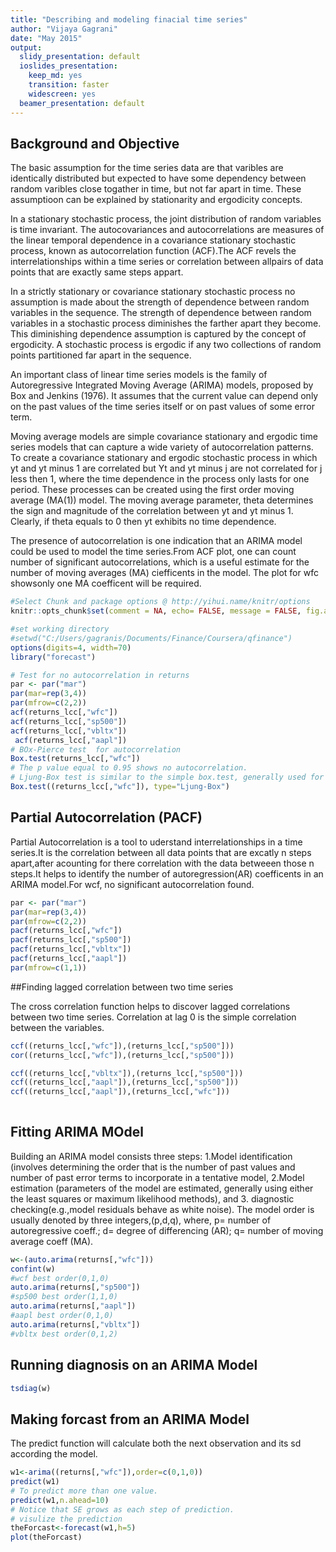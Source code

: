 ```yaml
---
title: "Describing and modeling finacial time series"
author: "Vijaya Gagrani"
date: "May 2015"
output:
  slidy_presentation: default
  ioslides_presentation:
    keep_md: yes
    transition: faster
    widescreen: yes
  beamer_presentation: default
---
```


## Background and Objective

The basic assumption for the time series data are that varibles are identically distributed but expected to have some dependency between random varibles close togather in time, but not far apart in time. These assumptioon can be explained by stationarity and ergodicity concepts. 

In a stationary stochastic process, the joint distribution of random variables is time invariant. The autocovariances and autocorrelations are measures of the linear temporal dependence in a covariance stationary stochastic process, known as autocorrelation function (ACF).The ACF revels the interrelationships within a time series or correlation between allpairs of data points that are exactly same steps appart.

In a strictly stationary or covariance stationary stochastic process no assumption is made about the strength of dependence between random variables in the sequence. The strength of dependence between random variables in a stochastic process diminishes the farther apart they become. This diminishing dependence assumption is captured by the concept of ergodicity. A stochastic process is ergodic if any two collections of random points partitioned far apart in the sequence.

An important class of linear time series models is the family of Autoregressive Integrated Moving Average (ARIMA) models, proposed by Box and Jenkins (1976). It assumes that the current value can depend only on the past values of the time series itself or on past values of some error term.

Moving average models are simple covariance stationary and ergodic time series models that can capture a wide variety of autocorrelation patterns. To create a covariance stationary and ergodic stochastic process in which yt and yt minus 1 are correlated but Yt and yt minus j are not correlated for j less then 1, where the time dependence in the process only lasts for one period. These processes can be created using the first order moving average (MA(1)) model. The moving average parameter, theta determines the sign and magnitude of the correlation between yt and yt minus 1. Clearly, if theta equals to 0 then yt exhibits no time dependence.


The presence of autocorrelation is one indication that an ARIMA model could be used to model the time series.From ACF plot, one can count number of significant autocorrelations, which is a useful estimate for the number of moving averages (MA) ciefficents in the model. The plot for wfc showsonly one MA coefficent will be required.

```r
#Select Chunk and package options @ http://yihui.name/knitr/options
knitr::opts_chunk$set(comment = NA, echo= FALSE, message = FALSE, fig.align='center', warning = FALSE,cache=FALSE)

```
```r
#set working directory
#setwd("C:/Users/gagranis/Documents/Finance/Coursera/qfinance")
options(digits=4, width=70)
library("forecast")

```
```r
# Test for no autocorrelation in returns
par <- par("mar")
par(mar=rep(3,4))
par(mfrow=c(2,2))
acf(returns_lcc[,"wfc"])
acf(returns_lcc[,"sp500"])
acf(returns_lcc[,"vbltx"])
 acf(returns_lcc[,"aapl"])
# BOx-Pierce test  for autocorrelation
Box.test(returns_lcc[,"wfc"])
# The p value equal to 0.95 shows no autocorrelation.
# Ljung-Box test is similar to the simple box.test, generally used for smaller samples.
Box.test((returns_lcc[,"wfc"]), type="Ljung-Box")

```

## Partial Autocorrelation (PACF)

Partial Autocorrelation is a tool to uderstand interrelationships in a time series.It is the correlation between all data points that are excatly n steps apart,after acounting for there correlation with the data betweeen those n steps.It helps to identify the number of autoregression(AR) coefficents in an ARIMA model.For wcf, no significant autocorrelation found.

```r

par <- par("mar")
par(mar=rep(3,4))
par(mfrow=c(2,2))
pacf(returns_lcc[,"wfc"])
pacf(returns_lcc[,"sp500"])
pacf(returns_lcc[,"vbltx"])
pacf(returns_lcc[,"aapl"])
par(mfrow=c(1,1))

```

##Finding lagged correlation between two time series

The cross correlation function helps to discover lagged correlations between two time series. Correlation at lag 0 is the simple correlation between the variables.

```r

ccf((returns_lcc[,"wfc"]),(returns_lcc[,"sp500"]))
cor((returns_lcc[,"wfc"]),(returns_lcc[,"sp500"]))

ccf((returns_lcc[,"vbltx"]),(returns_lcc[,"sp500"]))
ccf((returns_lcc[,"aapl"]),(returns_lcc[,"sp500"]))
ccf((returns_lcc[,"aapl"]),(returns_lcc[,"wfc"]))
 
```
## Fitting ARIMA MOdel

Building an ARIMA model consists three steps: 1.Model identification (involves determining the order that is the number of past values and number of past error terms to incorporate in a tentative model, 2.Model estimation (parameters of the model are estimated, generally using either the least squares or maximum likelihood methods), and 3. diagnostic checking(e.g.,model residuals behave as white noise). The model order is usually denoted by three integers,(p,d,q), where, p= number of autoregressive coeff.; d= degree of differencing (AR); q= number of moving average coeff (MA).

```r
w<-(auto.arima(returns[,"wfc"]))
confint(w)
#wcf best order(0,1,0)
auto.arima(returns[,"sp500"])
#sp500 best order(1,1,0)
auto.arima(returns[,"aapl"])
#aapl best order(0,1,0)
auto.arima(returns[,"vbltx"])
#vbltx best order(0,1,2)
```
## Running diagnosis on an ARIMA Model
```r
tsdiag(w)
```
## Making forcast from an ARIMA Model
The predict function will calculate both the next observation and its sd according the model.

```r
w1<-arima((returns[,"wfc"]),order=c(0,1,0))
predict(w1)
# To predict more than one value.
predict(w1,n.ahead=10)
# Notice that SE grows as each step of prediction.
# visulize the prediction
theForcast<-forecast(w1,h=5)
plot(theForcast)

```


